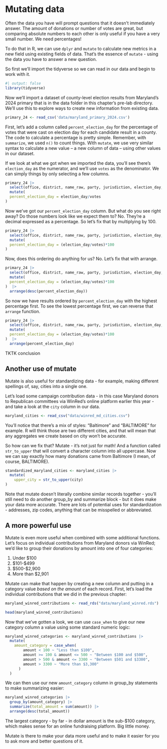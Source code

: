 # Mutating data

Often the data you have will prompt questions that it doesn't immediately answer. The amount of donations or number of votes are great, but comparing absolute numbers to each other is only useful if you have a very small number. We need percentages!

To do that in R, we can use `dplyr` and `mutate` to calculate new metrics in a new field using existing fields of data. That's the essence of `mutate` - using the data you have to answer a new question.

So first we'll import the tidyverse so we can read in our data and begin to work with it.

```r
#| output: false
library(tidyverse)
```

Now we'll import a dataset of county-level election results from Maryland's 2024 primary that is in the data folder in this chapter's pre-lab directory. We'll use this to explore ways to create new information from existing data.

```r
primary_24 <- read_csv('data/maryland_primary_2024.csv')
```

First, let's add a column called `percent_election_day` for the percentage of votes that were cast on election day for each candidate result in a county. The code to calculate a percentage is pretty simple. Remember, with `summarize`, we used `n()` to count things. With `mutate`, we use very similar syntax to calculate a new value -- a new column of data -- using other values in our dataset.

If we look at what we got when we imported the data, you'll see there's `election_day` as the numerator, and we'll use `votes` as the denominator. We can simply things by only selecting a few columns.

```r
primary_24 |>
  select(office, district, name_raw, party, jurisdiction, election_day, votes) |>
  mutate(
  percent_election_day = election_day/votes
)
```

Now we've got our `percent_election_day` column. But what do you see right away? Do those numbers look like we expect them to? No. They're a decimal expressed as a percentage. So let's fix that by multiplying by 100.

```r
primary_24 |>
  select(office, district, name_raw, party, jurisdiction, election_day, votes) |>
  mutate(
  percent_election_day = (election_day/votes)*100
)
```

Now, does this ordering do anything for us? No. Let's fix that with arrange.

```r
primary_24 |>
  select(office, district, name_raw, party, jurisdiction, election_day, votes) |>
  mutate(
  percent_election_day = (election_day/votes)*100
)  |> 
  arrange(desc(percent_election_day))
```

So now we have results ordered by `percent_election_day` with the highest percentage first. To see the lowest percentage first, we can reverse that `arrange` function.

```r
primary_24 |>
  select(office, district, name_raw, party, jurisdiction, election_day, votes) |>
  mutate(
  percent_election_day = (election_day/votes)*100
)  |> 
  arrange(percent_election_day)
```

TKTK conclusion

## Another use of mutate

Mutate is also useful for standardizing data - for example, making different spellings of, say, cities into a single one.

Let's load some campaign contribution data - in this case Maryland donors to Republican committees via WinRed's online platform earlier this year - and take a look at the `city` column in our data.

```r
maryland_cities <- read_csv("data/winred_md_cities.csv")
```

You'll notice that there's a mix of styles: "Baltimore" and "BALTIMORE" for example. R will think those are two different cities, and that will mean that any aggregates we create based on city won't be accurate.

So how can we fix that? Mutate - it's not just for math! And a function called `str_to_upper` that will convert a character column into all uppercase. Now we can say exactly how many donations came from Baltimore (I mean, of course, BALTIMORE).

```r
standardized_maryland_cities <- maryland_cities |>
  mutate(
    upper_city = str_to_upper(city)
)
```

Note that mutate doesn't literally combine similar records together - you'll still need to do another group_by and summarize block - but it does make your data more accurate. There are lots of potential uses for standardization - addresses, zip codes, anything that can be misspelled or abbreviated.

## A more powerful use

Mutate is even more useful when combined with some additional functions. Let's focus on individual contributions from Maryland donors via WinRed; we'd like to group their donations by amount into one of four categories:

1.  Under \$100
2.  \$101-\$499
3.  \$500-\$2,900
4.  More than \$2,901

Mutate can make that happen by creating a new column and putting in a category value *based on the amount* of each record. First, let's load the individual contributions that we did in the previous chapter:

```r
maryland_winred_contributions <- read_rds("data/maryland_winred.rds")

head(maryland_winred_contributions)
```

Now that we've gotten a look, we can use `case_when` to give our new category column a value using some standard numeric logic:

```r
maryland_winred_categories <- maryland_winred_contributions |>
  mutate(
    amount_category = case_when(
        amount < 100 ~ "Less than $100",
        amount >= 100 & amount <= 500 ~ "Between $100 and $500",
        amount > 500 & amount <= 3300 ~ "Between $501 and $3300",
        amount > 3300 ~ "More than $3,300"
      )
  )
```

We can then use our new `amount_category` column in group_by statements to make summarizing easier:

```r
maryland_winred_categories |>
  group_by(amount_category) |>
  summarize(total_amount = sum(amount)) |>
  arrange(desc(total_amount))
```

The largest category - by far - in dollar amount is the sub-\$100 category, which makes sense for an online fundraising platform. Big little money.

Mutate is there to make your data more useful and to make it easier for you to ask more and better questions of it.
